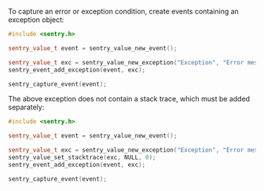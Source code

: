 To capture an error or exception condition, create events containing an
exception object:

```cpp
#include <sentry.h>

sentry_value_t event = sentry_value_new_event();

sentry_value_t exc = sentry_value_new_exception("Exception", "Error message.");
sentry_event_add_exception(event, exc);

sentry_capture_event(event);
```

The above exception does not contain a stack trace, which must be added separately:

```cpp
#include <sentry.h>

sentry_value_t event = sentry_value_new_event();

sentry_value_t exc = sentry_value_new_exception("Exception", "Error message.");
sentry_value_set_stacktrace(exc, NULL, 0);
sentry_event_add_exception(event, exc);

sentry_capture_event(event);
```
